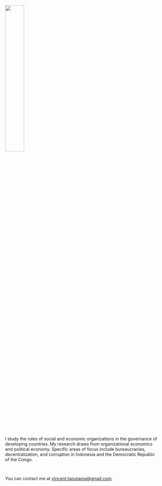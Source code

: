 
  &nbsp;

  &nbsp;

![](files/tanutama_headshot2.jpg?display=inline-block){width=35%}
  
  &nbsp;
  
<!---
I use insights from organizational economics, political economy, and public finance to examine the consequences of administrative, political, and fiscal decentralization for corruption and bureaucratic efficiency. 
-->

I study the roles of social and economic organizations in the governance of developing countries. My research draws from organizational economics and political economy. Specific areas of focus include bureaucracies, decentralization, and corruption in Indonesia and the Democratic Republic of the Congo.

  &nbsp;
  
You can contact me at [vincent.tanutama@gmail.com](mailto:vincent.tanutama@gmail.com).


&nbsp;